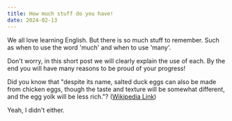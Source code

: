 ```yaml
---
title: How much stuff do you have!
date: 2024-02-13
---
```


We all love learning English. But there is so much stuff to remember. 
Such as when to use the word 'much' and  when to use 'many'.

Don't worry, in this short post we will clearly explain the use of each. 
By the end you will have many reasons to be proud of your progress!
 
Did you know that "despite its name, salted duck eggs can also be made from chicken eggs, though the taste and texture will be somewhat different, and the egg yolk will be less rich."? ([Wikipedia Link](https://en.wikipedia.org/wiki/Salted_duck_egg))

Yeah, I didn't either.
